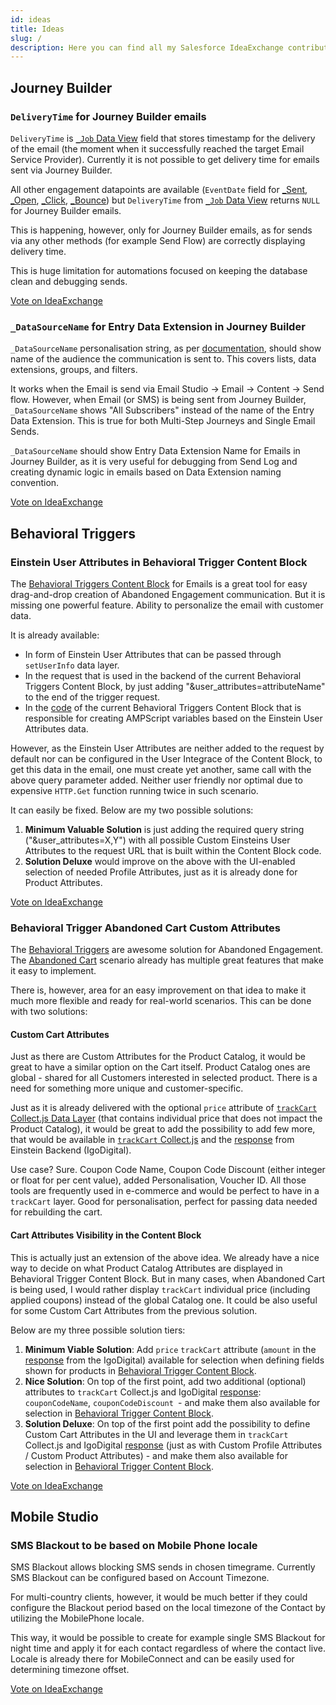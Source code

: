 ```yaml
---
id: ideas
title: Ideas
slug: /
description: Here you can find all my Salesforce IdeaExchange contributions. Let's make the change!
---
```



<LeadText content="Here you can find all my Salesforce IdeaExchange contributions. Let's make the change!" />

## Journey Builder

### `DeliveryTime` for Journey Builder emails

`DeliveryTime` is [`_Job` Data View](../docs/config/sfmc-config-system-data-views#_job) field that stores timestamp for the delivery of the email (the moment when it successfully reached the target Email Service Provider). Currently it is not possible to get delivery time for emails sent via Journey Builder.

All other engagement datapoints are available (`EventDate` field for [_Sent](../docs/config/sfmc-config-system-data-views#_sent), [_Open](../docs/config/sfmc-config-system-data-views#_Open), [_Click](../docs/config/sfmc-config-system-data-views#_click), [_Bounce](../docs/config/sfmc-config-system-data-views#_Bounce)) but `DeliveryTime` from [`_Job` Data View](../docs/config/sfmc-config-system-data-views#_job) returns `NULL` for Journey Builder emails.

This is happening, however, only for Journey Builder emails, as for sends via any other methods (for example Send Flow) are correctly displaying delivery time.

This is huge limitation for automations focused on keeping the database clean and debugging sends.

<a class="button button--outline button--lg button--primary col col--6 col--offset-3" href="https://trailblazer.salesforce.com/ideaView?id=0874V000001HkZgQAK">Vote on IdeaExchange</a>

### `_DataSourceName` for Entry Data Extension in Journey Builder

`_DataSourceName` personalisation string, as per [documentation](https://help.salesforce.com/articleView?id=mc_es_available_personalization_strings.htm&type=5), should show name of the audience the communication is sent to. This covers lists, data extensions, groups, and filters.

It works when the Email is send via Email Studio -> Email -> Content -> Send flow. However, when Email (or SMS) is being sent from Journey Builder, `_DataSourceName` shows "All Subscribers" instead of the name of the Entry Data Extension. This is true for both Multi-Step Journeys and Single Email Sends.

`_DataSourceName` should show Entry Data Extension Name for Emails in Journey Builder, as it is very useful for debugging from Send Log and creating dynamic logic in emails based on Data Extension naming convention.

<a class="button button--outline button--lg button--primary col col--6 col--offset-3" href="https://trailblazer.salesforce.com/ideaView?id=0874V000001HkZRQA0">Vote on IdeaExchange</a>


## Behavioral Triggers

### Einstein User Attributes in Behavioral Trigger Content Block

The [Behavioral Triggers Content Block](../docs/config/sfmc-config-behavioral-triggers#behavioral-trigger-content-block) for Emails is a great tool for easy drag-and-drop creation of Abandoned Engagement communication. But it is missing one powerful feature. Ability to personalize the email with customer data.

It is already available:

- In form of Einstein User Attributes that can be passed through `setUserInfo` data layer.
- In the request that is used in the backend of the current Behavioral Triggers Content Block, by just adding "&user_attributes=attributeName" to the end of the trigger request.
- In the [code](../docs/config/sfmc-config-behavioral-triggers#6-response-parsing) of the current Behavioral Triggers Content Block that is responsible for creating AMPScript variables based on the Einstein User Attributes data.

However, as the Einstein User Attributes are neither added to the request by default nor can be configured in the User Integrace of the Content Block, to get this data in the email, one must create yet another, same call with the above query parameter added. Neither user friendly nor optimal due to expensive `HTTP.Get` function running twice in such scenario.

It can easily be fixed. Below are my two possible solutions:

1. __Minimum Valuable Solution__ is just adding the required query string ("&user_attributes=X,Y") with all possible Custom Einsteins User Attributes to the request URL that is built within the Content Block code.
2. __Solution Deluxe__ would improve on the above with the UI-enabled selection of needed Profile Attributes, just as it is already done for Product Attributes.

<a class="button button--outline button--lg button--primary col col--6 col--offset-3" href="https://trailblazer.salesforce.com/ideaView?id=0874V0000003lB7QAI">Vote on IdeaExchange</a>

### Behavioral Trigger Abandoned Cart Custom Attributes

The [Behavioral Triggers](../docs/config/sfmc-config-behavioral-triggers) are awesome solution for Abandoned Engagement. The [Abandoned Cart](../docs/config/sfmc-config-behavioral-triggers#track-cart) scenario already has multiple great features that make it easy to implement.

There is, however, area for an easy improvement on that idea to make it much more flexible and ready for real-world scenarios. This can be done with two solutions:

#### Custom Cart Attributes

Just as there are Custom Attributes for the Product Catalog, it would be great to have a similar option on the Cart itself. Product Catalog ones are global - shared for all Customers interested in selected product. There is a need for something more unique and customer-specific.

Just as it is already delivered with the optional `price` attribute of [`trackCart` Collect.js Data Layer](../docs/config/sfmc-config-behavioral-triggers#track-cart) (that contains individual price that does not impact the Product Catalog), it would be great to add the possibility to add few more, that would be available in [`trackCart` Collect.js](../docs/config/sfmc-config-behavioral-triggers#track-cart) and the [response](../docs/config/sfmc-config-behavioral-triggers#api-responses) from Einstein Backend (IgoDigital).

Use case? Sure. Coupon Code Name, Coupon Code Discount (either integer or float for per cent value), added Personalisation, Voucher ID. All those tools are frequently used in e-commerce and would be perfect to have in a `trackCart` layer. Good for personalisation, perfect for passing data needed for rebuilding the cart.

#### Cart Attributes Visibility in the Content Block

This is actually just an extension of the above idea. We already have a nice way to decide on what Product Catalog Attributes are displayed in Behavioral Trigger Content Block. But in many cases, when Abandoned Cart is being used, I would rather display `trackCart` individual price (including applied coupons) instead of the global Catalog one. It could be also useful for some Custom Cart Attributes from the previous solution.

Below are my three possible solution tiers:

1. __Minimum Viable Solution__: Add `price` `trackCart` attribute (`amount` in the [response](../docs/config/sfmc-config-behavioral-triggers#api-responses) from the IgoDigital) available for selection when defining fields shown for products in [Behavioral Trigger Content Block](../docs/config/sfmc-config-behavioral-triggers#behavioral-trigger-content-block).
2. __Nice Solution__: On top of the first point, add two additional (optional) attributes to `trackCart` Collect.js and IgoDigital [response](../docs/config/sfmc-config-behavioral-triggers#api-responses): `couponCodeName`, `couponCodeDiscount `- and make them also available for selection in [Behavioral Trigger Content Block](../docs/config/sfmc-config-behavioral-triggers#behavioral-trigger-content-block).
3. __Solution Deluxe__: On top of the first point add the possibility to define Custom Cart Attributes in the UI and leverage them in `trackCart` Collect.js and IgoDigital [response](../docs/config/sfmc-config-behavioral-triggers#api-responses) (just as with Custom Profile Attributes / Custom Product Attributes) - and make them also available for selection in [Behavioral Trigger Content Block](../docs/config/sfmc-config-behavioral-triggers#behavioral-trigger-content-block).

<a class="button button--outline button--lg button--primary col col--6 col--offset-3" href="https://trailblazer.salesforce.com/ideaView?id=0874V0000003lCKQAY">Vote on IdeaExchange</a>

## Mobile Studio

### SMS Blackout to be based on Mobile Phone locale

SMS Blackout allows blocking SMS sends in chosen timegrame. Currently SMS Blackout can be configured based on Account Timezone.

For multi-country clients, however, it would be much better if they could configure the Blackout period based on the local timezone of the Contact by utilizing the MobilePhone locale.

This way, it would be possible to create for example single SMS Blackout for night time and apply it for each contact regardless of where the contact live. Locale is already there for MobileConnect and can be easily used for determining timezone offset.

<a class="button button--outline button--lg button--primary col col--6 col--offset-3" href="https://trailblazer.salesforce.com/ideaView?id=0874V000000sjSYQAY">Vote on IdeaExchange</a>


